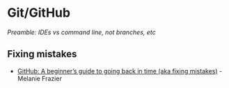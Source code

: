 # Git/GitHub {#git-hub}

*Preamble: IDEs vs command line, not branches, etc*
<!---Traditionally a miserable experience for scientists--->

## Fixing mistakes {#gh-fix}

- [GitHub: A beginner's guide to going back in time (aka fixing mistakes)](https://ohi-science.org/news/github-going-back-in-time) - Melanie Frazier